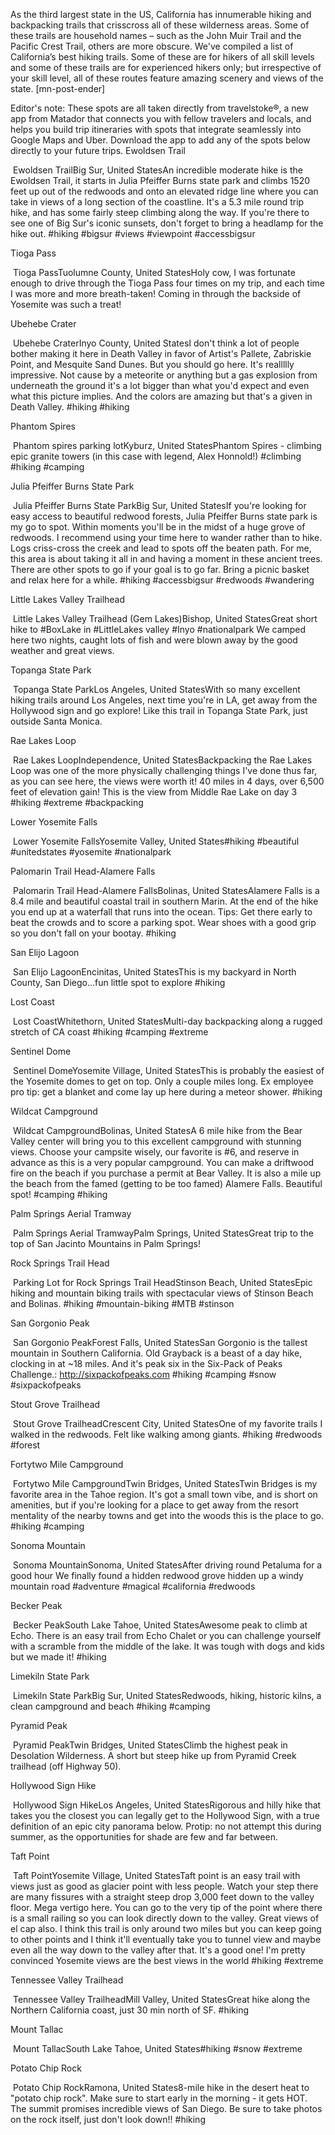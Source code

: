 As the third largest state in the US, California has innumerable hiking and backpacking trails that crisscross all of these wilderness areas. Some of these trails are household names – such as the John Muir Trail and the Pacific Crest Trail, others are more obscure. We've compiled a list of California’s best hiking trails. Some of these are for hikers of all skill levels and some of these trails are for experienced hikers only; but irrespective of your skill level, all of these routes feature amazing scenery and views of the state. [mn-post-ender]

Editor's note: These spots are all taken directly from travelstoke®, a new app from Matador that connects you with fellow travelers and locals, and helps you build trip itineraries with spots that integrate seamlessly into Google Maps and Uber. Download the app to add any of the spots below directly to your future trips.
Ewoldsen Trail

 Ewoldsen TrailBig Sur, United StatesAn incredible moderate hike is the Ewoldsen Trail, it starts in Julia Pfeiffer Burns state park and climbs 1520 feet up out of the redwoods and onto an elevated ridge line where you can take in views of a long section of the coastline. It's a 5.3 mile round trip hike, and has some fairly steep climbing along the way. If you're there to see one of Big Sur's iconic sunsets, don't forget to bring a headlamp for the hike out. #hiking #bigsur #views #viewpoint #accessbigsur


Tioga Pass

 Tioga PassTuolumne County, United StatesHoly cow, I was fortunate enough to drive through the Tioga Pass four times on my trip, and each time I was more and more breath-taken! Coming in through the backside of Yosemite was such a treat!


Ubehebe Crater

 Ubehebe CraterInyo County, United StatesI don't think a lot of people bother making it here in Death Valley in favor of Artist's Pallete, Zabriskie Point, and Mesquite Sand Dunes. But you should go here. It's reallllly impressive. Not cause by a meteorite or anything but a gas explosion from underneath the ground it's a lot bigger than what you'd expect and even what this picture implies. And the colors are amazing but that's a given in Death Valley. #hiking #hiking


Phantom Spires

 Phantom spires parking lotKyburz, United StatesPhantom Spires - climbing epic granite towers (in this case with legend, Alex Honnold!) #climbing #hiking #camping


Julia Pfeiffer Burns State Park

 Julia Pfeiffer Burns State ParkBig Sur, United StatesIf you're looking for easy access to beautiful redwood forests, Julia Pfeiffer Burns state park is my go to spot. Within moments you'll be in the midst of a huge grove of redwoods. I recommend using your time here to wander rather than to hike. Logs criss-cross the creek and lead to spots off the beaten path. For me, this area is about taking it all in and having a moment in these ancient trees. There are other spots to go if your goal is to go far. Bring a picnic basket and relax here for a while. #hiking #accessbigsur #redwoods #wandering


Little Lakes Valley Trailhead

 Little Lakes Valley Trailhead (Gem Lakes)Bishop, United StatesGreat short hike to #BoxLake in #LittleLakes valley #Inyo #nationalpark
We camped here two nights, caught lots of fish and were blown away by the good weather and great views.


Topanga State Park

 Topanga State ParkLos Angeles, United StatesWith so many excellent hiking trails around Los Angeles, next time you're in LA, get away from the Hollywood sign and go explore! Like this trail in Topanga State Park, just outside Santa Monica.


Rae Lakes Loop

 Rae Lakes LoopIndependence, United StatesBackpacking the Rae Lakes Loop was one of the more physically challenging things I've done thus far, as you can see here, the views were worth it! 40 miles in 4 days, over 6,500 feet of elevation gain! This is the view from Middle Rae Lake on day 3 #hiking #extreme #backpacking


Lower Yosemite Falls

 Lower Yosemite FallsYosemite Valley, United States#hiking #beautiful #unitedstates #yosemite #nationalpark


Palomarin Trail Head-Alamere Falls

 Palomarin Trail Head-Alamere FallsBolinas, United StatesAlamere Falls is a 8.4 mile and beautiful coastal trail in southern Marin. At the end of the hike you end up at a waterfall that runs into the ocean. Tips: Get there early to beat the crowds and to score a parking spot. Wear shoes with a good grip so you don't fall on your bootay. #hiking


San Elijo Lagoon

 San Elijo LagoonEncinitas, United StatesThis is my backyard in North County, San Diego...fun little spot to explore #hiking


Lost Coast

 Lost CoastWhitethorn, United StatesMulti-day backpacking along a rugged stretch of CA coast #hiking #camping #extreme


Sentinel Dome

 Sentinel DomeYosemite Village, United StatesThis is probably the easiest of the Yosemite domes to get on top. Only a couple miles long. Ex employee pro tip: get a blanket and come lay up here during a meteor shower. #hiking


Wildcat Campground

 Wildcat CampgroundBolinas, United StatesA 6 mile hike from the Bear Valley center will bring you to this excellent campground with stunning views. Choose your campsite wisely, our favorite is #6, and reserve in advance as this is a very popular campground. You can make a driftwood fire on the beach if you purchase a permit at Bear Valley. It is also a mile up the beach from the famed (getting to be too famed) Alamere Falls. Beautiful spot! #camping #hiking


Palm Springs Aerial Tramway

 Palm Springs Aerial TramwayPalm Springs, United StatesGreat trip to the top of San Jacinto Mountains in Palm Springs!


Rock Springs Trail Head

 Parking Lot for Rock Springs Trail HeadStinson Beach, United StatesEpic hiking and mountain biking trails with spectacular views of Stinson Beach and Bolinas. #hiking #mountain-biking #MTB #stinson


San Gorgonio Peak

 San Gorgonio PeakForest Falls, United StatesSan Gorgonio is the tallest mountain in Southern California. Old Grayback is a beast of a day hike, clocking in at ~18 miles. And it's peak six in the Six-Pack of Peaks Challenge.:
http://sixpackofpeaks.com
#hiking #camping #snow #sixpackofpeaks

Stout Grove Trailhead

 Stout Grove TrailheadCrescent City, United StatesOne of my favorite trails I walked in the redwoods. Felt like walking among giants. #hiking #redwoods #forest


Fortytwo Mile Campground

 Fortytwo Mile CampgroundTwin Bridges, United StatesTwin Bridges is my favorite area in the Tahoe region. It's got a small town vibe, and is short on amenities, but if you're looking for a place to get away from the resort mentality of the nearby towns and get into the woods this is the place to go.
#hiking #camping

Sonoma Mountain

 Sonoma MountainSonoma, United StatesAfter driving round Petaluma for a good hour We finally found a hidden redwood grove hidden up a windy mountain road
#adventure #magical #california #redwoods


Becker Peak

 Becker PeakSouth Lake Tahoe, United StatesAwesome peak to climb at Echo. There is an easy trail from Echo Chalet or you can challenge yourself with a scramble from the middle of the lake. It was tough with dogs and kids but we made it! #hiking


Limekiln State Park

 Limekiln State ParkBig Sur, United StatesRedwoods, hiking, historic kilns, a clean campground and beach #hiking #camping


Pyramid Peak

 Pyramid PeakTwin Bridges, United StatesClimb the highest peak in Desolation Wilderness. A short but steep hike up from Pyramid Creek trailhead (off Highway 50).


Hollywood Sign Hike

 Hollywood Sign HikeLos Angeles, United StatesRigorous and hilly hike that takes you the closest you can legally get to the Hollywood Sign, with a true definition of an epic city panorama below. Protip: no not attempt this during summer, as the opportunities for shade are few and far between.


Taft Point

 Taft PointYosemite Village, United StatesTaft point is an easy trail with views just as good as glacier point with less people. Watch your step there are many fissures with a straight steep drop 3,000 feet down to the valley floor. Mega vertigo here. You can go to the very tip of the point where there is a small railing so you can look directly down to the valley. Great views of el cap also. I think this trail is only around two miles but you can keep going to other points and I think it'll eventually take you to tunnel view and maybe even all the way down to the valley after that. It's a good one! I'm pretty convinced Yosemite views are the best views in the world #hiking #extreme


Tennessee Valley Trailhead

 Tennessee Valley TrailheadMill Valley, United StatesGreat hike along the Northern California coast, just 30 min north of SF. #hiking


Mount Tallac

 Mount TallacSouth Lake Tahoe, United States#hiking #snow #extreme


Potato Chip Rock

 Potato Chip RockRamona, United States8-mile hike in the desert heat to "potato chip rock". Make sure to start early in the morning - it gets HOT. The summit promises incredible views of San Diego. Be sure to take photos on the rock itself, just don't look down!! #hiking


